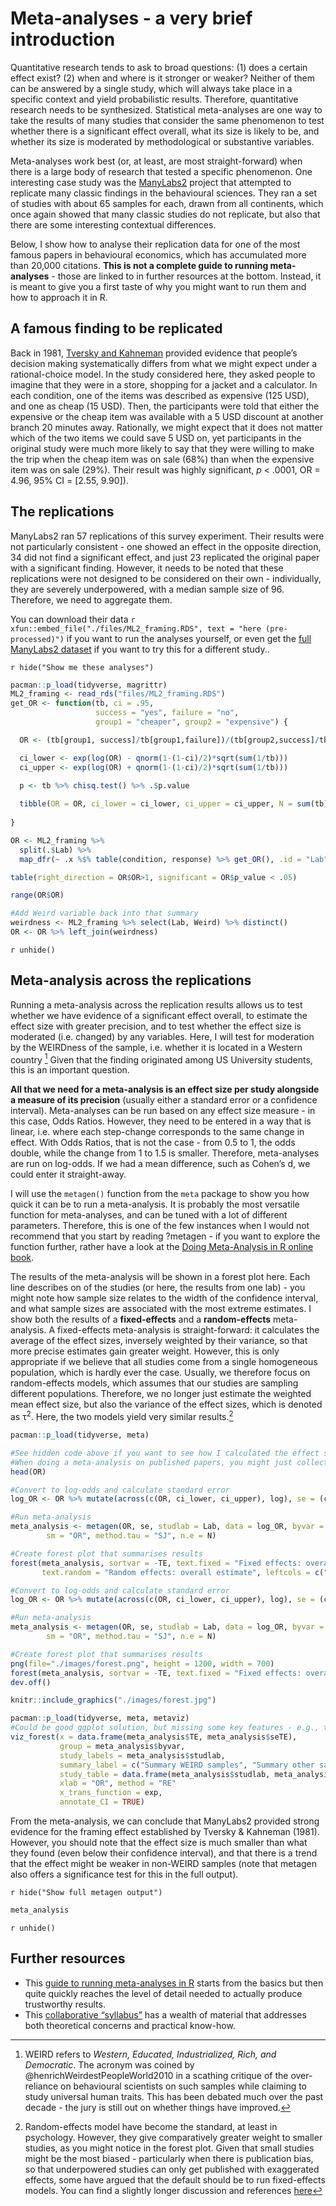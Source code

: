 # Meta-analyses - a very brief introduction

Quantitative research tends to ask to broad questions: (1) does a certain effect exist? (2) when and where is it stronger or weaker? Neither of them can be answered by a single study, which will always take place in a specific context and yield probabilistic results. Therefore, quantitative research needs to be synthesized. Statistical meta-analyses are one way to take the results of many studies that consider the same phenomenon to test whether there is a significant effect overall, what its size is likely to be, and whether its size is moderated by methodological or substantive variables.

Meta-analyses work best (or, at least, are most straight-forward) when there is a large body of research that tested a specific phenomenon. One interesting case study was the [ManyLabs2](https://journals-sagepub-com.gold.idm.oclc.org/doi/pdf/10.1177/2515245918810225){target="_blank"} project that attempted to replicate many classic findings in the behavioural sciences. They ran a set of studies with about 65 samples for each, drawn from all continents, which once again showed that many classic studies do not replicate, but also that there are some interesting contextual differences.

Below, I show how to analyse their replication data for one of the most famous papers in behavioural economics, which has accumulated more than 20,000 citations. **This is not a complete guide to running meta-analyses** - those are linked to in further resources at the bottom. Instead, it is meant to give you a first taste of why you might want to run them and how to approach it in R.

## A famous finding to be replicated

Back in 1981, [Tversky and Kahneman](https://science.sciencemag.org/content/sci/211/4481/453.full.pdf?casa_token=jLVtwVMB_-4AAAAA:Q433DznZmNyEY-UFd9syhJ1imhxSPYYNoqVcNp31Fxi2hS49xP62auJu4_CIZ3gb3dda80YQ6KviU2c){target="_blank"} provided evidence that people's decision making systematically differs from what we might expect under a rational-choice model. In the study considered here, they asked people to imagine that they were in a store, shopping for a jacket and a calculator. In each condition, one of the items was described as expensive (125 USD), and one as cheap (15 USD). Then, the participants were told that either the expensive or the cheap item was available with a 5 USD discount at another branch 20 minutes away. Rationally, we might expect that it does not matter which of the two items we could save 5 USD on, yet participants in the original study were much more likely to say that they were willing to make the trip when the cheap item was on sale (68%) than when the expensive item was on sale (29%). Their result was highly significant, *p* < .0001, OR = 4.96, 95% CI = [2.55, 9.90]).

## The replications

ManyLabs2 ran 57 replications of this survey experiment. Their results were not particularly consistent - one showed an effect in the opposite direction, 34 did not find a significant effect, and just 23 replicated the original paper with a significant finding. However, it needs to be noted that these replications were not designed to be considered on their own - individually, they are severely underpowered, with a median sample size of 96. Therefore, we need to aggregate them.

You can download their data `r xfun::embed_file("./files/ML2_framing.RDS", text = "here (pre-processed)")` if you want to run the analyses yourself, or even get the [full ManyLabs2 dataset](https://osf.io/fanre/){target="_blank"} if you want to try this for a different study..

`r hide("Show me these analyses")`

```r
pacman::p_load(tidyverse, magrittr)
ML2_framing <- read_rds("files/ML2_framing.RDS")
get_OR <- function(tb, ci = .95, 
                   success = "yes", failure = "no", 
                   group1 = "cheaper", group2 = "expensive") {

  OR <- (tb[group1, success]/tb[group1,failure])/(tb[group2,success]/tb[group2,failure])

  ci_lower <- exp(log(OR) - qnorm(1-(1-ci)/2)*sqrt(sum(1/tb)))
  ci_upper <- exp(log(OR) + qnorm(1-(1-ci)/2)*sqrt(sum(1/tb)))

  p <- tb %>% chisq.test() %>% .$p.value
  
  tibble(OR = OR, ci_lower = ci_lower, ci_upper = ci_upper, N = sum(tb), p_value = p)
  
}

OR <- ML2_framing %>%
  split(.$Lab) %>%
  map_dfr(~ .x %$% table(condition, response) %>% get_OR(), .id = "Lab")

table(right_direction = OR$OR>1, significant = OR$p_value < .05)

range(OR$OR)

#Add Weird variable back into that summary
weirdness <- ML2_framing %>% select(Lab, Weird) %>% distinct()
OR <- OR %>% left_join(weirdness)


```


`r unhide()`


## Meta-analysis across the replications

Running a meta-analysis across the replication results allows us to test whether we have evidence of a significant effect overall, to estimate the effect size with greater precision, and to test whether the effect size is moderated (i.e. changed) by any variables. Here, I will test for moderation by the WEIRDness of the sample, i.e. whether it is located in a Western country ^[WEIRD refers to *Western, Educated, Industrialized, Rich, and Democratic*. The acronym was coined by @henrichWeirdestPeopleWorld2010 in a scathing critique of the over-reliance on behavioural scientists on such samples while claiming to study universal human traits. This has been debated much over the past decade - the jury is still out on whether things have improved.]
Given that the finding originated among US University students, this is an important question.

**All that we need for a meta-analysis is an effect size per study alongside a measure of its precision** (usually either a standard error or a confidence interval). Meta-analyses can be run based on any effect size measure - in this case, Odds Ratios. However, they need to be entered in a way that is linear, i.e. where each step-change corresponds to the same change in effect. With Odds Ratios, that is not the case - from 0.5 to 1, the odds double, while the change from 1 to 1.5 is smaller. Therefore, meta-analyses are run on log-odds. If we had a mean difference, such as Cohen's d, we could enter it straight-away.

I will use the `metagen()` function from the `meta` package to show you how quick it can be to run a meta-analysis. It is probably the most versatile function for meta-analyses, and can be tuned with a lot of different parameters. Therefore, this is one of the few instances when I would not recommend that you start by reading ?metagen - if you want to explore the function further, rather have a look at the [Doing Meta-Analysis in R online book](https://bookdown.org/MathiasHarrer/Doing_Meta_Analysis_in_R){target="_blank"}.

The results of the meta-analysis will be shown in a forest plot here. Each line describes on of the studies (or here, the results from one lab) - you might note how sample size relates to the width of the confidence interval, and what sample sizes are associated with the most extreme estimates. I show both the results of a **fixed-effects** and a **random-effects** meta-analysis. A fixed-effects meta-analysis is straight-forward: it calculates the average of the effect sizes, inversely weighted by their variance, so that more precise estimates gain greater weight. However, this is only appropriate if we believe that all studies come from a single homogeneous population, which is hardly ever the case. Usually, we therefore focus on random-effects models, which assumes that our studies are sampling different populations. Therefore, we no longer just estimate the weighted mean effect size, but also the variance of the effect sizes, which is denoted as &tau;<sup>2</sup>. Here, the two models yield very similar results.^[Random-effects model have become the standard, at least in psychology. However, they give comparatively greater weight to smaller studies, as you might notice in the forest plot. Given that small studies might be the most biased - particularly when there is publication bias, so that underpowered studies can only get published with exaggerated effects, some have argued that the default should be to run fixed-effects models. You can find a slightly longer discussion and references [here](https://bookdown.org/MathiasHarrer/Doing_Meta_Analysis_in_R/random.html)]

```r
pacman::p_load(tidyverse, meta)

#See hidden code above if you want to see how I calculated the effect size per sample based on the full ManyLabs2 dataset. 
#When doing a meta-analysis on published papers, you might just collect this kind of information from each paper in a spreadsheet
head(OR)
```

```r
#Convert to log-odds and calculate standard error
log_OR <- OR %>% mutate(across(c(OR, ci_lower, ci_upper), log), se = (ci_upper - ci_lower)/(2*qnorm(.975)))

#Run meta-analysis
meta_analysis <- metagen(OR, se, studlab = Lab, data = log_OR, byvar = Weird,
        sm = "OR", method.tau = "SJ", n.e = N)

#Create forest plot that summarises results
forest(meta_analysis, sortvar = -TE, text.fixed = "Fixed effects: overall estimate", 
       text.random = "Random effects: overall estimate", leftcols = c("studlab", "n.e"), leftlabs = c("Lab", "N"))

```

```r
#Convert to log-odds and calculate standard error
log_OR <- OR %>% mutate(across(c(OR, ci_lower, ci_upper), log), se = (ci_upper - ci_lower)/(2*qnorm(.975)))

#Run meta-analysis
meta_analysis <- metagen(OR, se, studlab = Lab, data = log_OR, byvar = Weird,
        sm = "OR", method.tau = "SJ", n.e = N)

#Create forest plot that summarises results
png(file="./images/forest.png", height = 1200, width = 700)
forest(meta_analysis, sortvar = -TE, text.fixed = "Fixed effects: overall estimate", text.random = "Random effects: overall estimate", leftcols = c("studlab", "n.e"), leftlabs = c("Lab", "N"))
dev.off()


```
```r

knitr::include_graphics("./images/forest.jpg")

```


```r
pacman::p_load(tidyverse, meta, metaviz)
#Could be good ggplot solution, but missing some key features - e.g., total & subgroup summaries
viz_forest(x = data.frame(meta_analysis$TE, meta_analysis$seTE),
           group = meta_analysis$byvar,
           study_labels = meta_analysis$studlab,
           summary_label = c("Summary WEIRD samples", "Summary other samples"),
           study_table = data.frame(meta_analysis$studlab, meta_analysis$n.e),
           xlab = "OR", method = "RE"
           x_trans_function = exp,
           annotate_CI = TRUE)
```

From the meta-analysis, we can conclude that ManyLabs2 provided strong evidence for the framing effect established by Tversky & Kahneman (1981). However, you should note that the effect size is much smaller than what they found (even below their confidence interval), and that there is a trend that the effect might be weaker in non-WEIRD samples (note that metagen also offers a significance test for this in the full output).

`r hide("Show full metagen output")`

```r
meta_analysis
```


`r unhide()`


## Further resources {#further-resources-meta}

* This [guide to running meta-analyses in R](https://bookdown.org/MathiasHarrer/Doing_Meta_Analysis_in_R/){target="_blank"} starts from the basics but then quite quickly reaches the level of detail needed to actually produce trustworthy results.
* This [collaborative "syllabus"](http://mgto.org/metaanalysissyllabus){target="_blank"} has a wealth of material that addresses both theoretical concerns and practical know-how. 